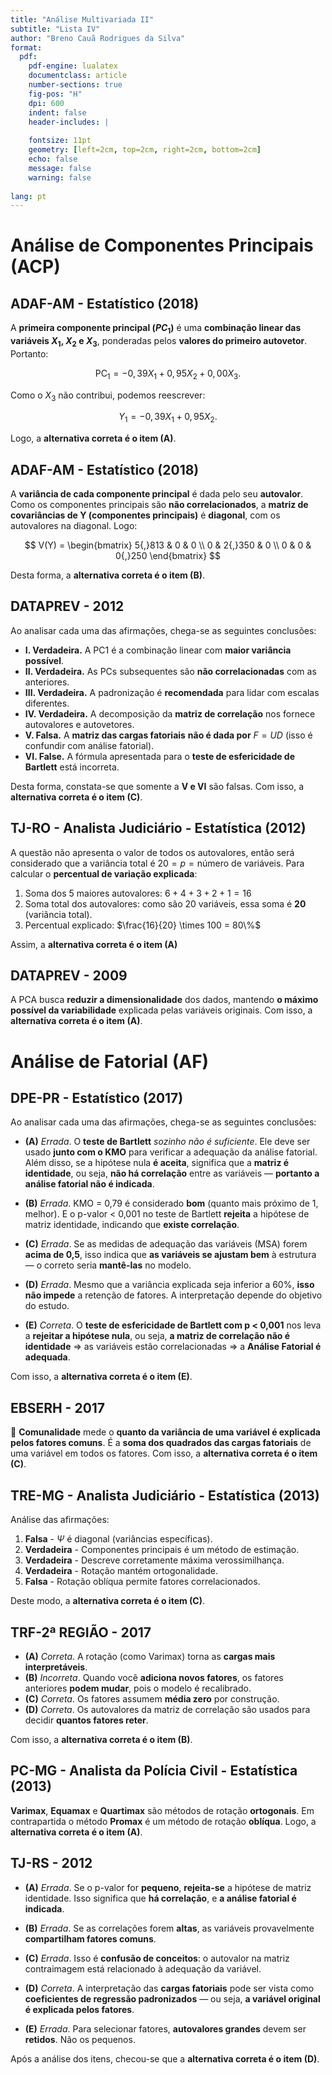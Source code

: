 ---
title: "Análise Multivariada II"
subtitle: "Lista IV"
author: "Breno Cauã Rodrigues da Silva"
format:
  pdf:
    pdf-engine: lualatex
    documentclass: article
    number-sections: true
    fig-pos: "H"
    dpi: 600
    indent: false
    header-includes: |
      
    fontsize: 11pt
    geometry: [left=2cm, top=2cm, right=2cm, bottom=2cm]
    echo: false
    message: false
    warning: false
    
lang: pt
---

# Análise de Componentes Principais (ACP)

## ADAF-AM - Estatístico (2018)

A **primeira componente principal ($PC_{1}$)** é uma **combinação linear das variáveis $X_{1}$, $X_{2}$ e $X_{3}$**, ponderadas pelos **valores do primeiro autovetor**. Portanto:

$$
\text{PC}_{1} = -0{,}39 X_1 + 0{,}95 X_2 + 0{,}00 X_3.
$$

Como o  $X_{3}$ não contribui, podemos reescrever:

$$
Y_1 = -0{,}39 X_1 + 0{,}95 X_2.
$$

Logo, a **alternativa correta é o item (A)**.

## ADAF-AM - Estatístico (2018)

A **variância de cada componente principal** é dada pelo seu **autovalor**. Como os componentes principais são **não correlacionados**, a **matriz de covariâncias de Y (componentes principais)** é **diagonal**, com os autovalores na diagonal. Logo:

$$
V(Y) =
\begin{bmatrix}
5{,}813 & 0 & 0 \\
0 & 2{,}350 & 0 \\
0 & 0 & 0{,}250
\end{bmatrix}
$$

Desta forma, a **alternativa correta é o item (B)**.

## DATAPREV - 2012

Ao analisar cada uma das afirmações, chega-se as seguintes conclusões:

* **I. Verdadeira.** A PC1 é a combinação linear com **maior variância possível**.
* **II. Verdadeira.** As PCs subsequentes são **não correlacionadas** com as anteriores.
* **III. Verdadeira.** A padronização é **recomendada** para lidar com escalas diferentes.
* **IV. Verdadeira.** A decomposição da **matriz de correlação** nos fornece autovalores e autovetores.
* **V. Falsa.** A **matriz das cargas fatoriais** **não é dada por** $F = UD$ (isso é confundir com análise fatorial).
* **VI. False.** A fórmula apresentada para o **teste de esfericidade de Bartlett** está incorreta.

Desta forma, constata-se que somente a **V e VI** são falsas. Com isso,  a **alternativa correta é o item (C)**.

## TJ-RO - Analista Judiciário - Estatística (2012)

A questão não apresenta o valor de todos os autovalores, então será considerado que a variância total é $20 = p = \text{número de variáveis}$. Para calcular o **percentual de variação explicada**:

1. Soma dos 5 maiores autovalores: $6 + 4 + 3 + 2 + 1 = 16$
2. Soma total dos autovalores: como são 20 variáveis, essa soma é **20** (variância total).
3. Percentual explicado: $\frac{16}{20} \times 100 = 80\%$

Assim, a **alternativa correta é o item (A)**

## DATAPREV - 2009

A PCA busca **reduzir a dimensionalidade** dos dados, mantendo **o máximo possível da variabilidade** explicada pelas variáveis originais. Com isso, a **alternativa correta é o item (A)**.

# Análise de Fatorial (AF)

## DPE-PR - Estatístico (2017)

Ao analisar cada uma das afirmações, chega-se as seguintes conclusões:

* **(A)** *Errada*. O **teste de Bartlett** *sozinho não é suficiente*. Ele deve ser usado **junto com o KMO** para verificar a adequação da análise fatorial. Além disso, se a hipótese nula **é aceita**, significa que a **matriz é identidade**, ou seja, **não há correlação** entre as variáveis — **portanto a análise fatorial não é indicada**.

* **(B)** *Errada*. KMO = 0,79 é considerado **bom** (quanto mais próximo de 1, melhor). E o p-valor < 0,001 no teste de Bartlett **rejeita** a hipótese de matriz identidade, indicando que **existe correlação**.

* **(C)** *Errada*. Se as medidas de adequação das variáveis (MSA) forem **acima de 0,5**, isso indica que **as variáveis se ajustam bem** à estrutura — o correto seria **mantê-las** no modelo.

* **(D)** *Errada*. Mesmo que a variância explicada seja inferior a 60%, **isso não impede** a retenção de fatores. A interpretação depende do objetivo do estudo.

* **(E)** *Correta*. O **teste de esfericidade de Bartlett com p < 0,001** nos leva a **rejeitar a hipótese nula**, ou seja, **a matriz de correlação não é identidade** ⇒ as variáveis estão correlacionadas ⇒ a **Análise Fatorial é adequada**.

Com isso, a **alternativa correta é o item (E)**.

## EBSERH - 2017

🔎 **Comunalidade** mede o **quanto da variância de uma variável é explicada pelos fatores comuns**. É a **soma dos quadrados das cargas fatoriais** de uma variável em todos os fatores. Com isso, a **alternativa correta é o item (C)**.

## TRE-MG - Analista Judiciário - Estatística (2013)

Análise das afirmações:

1. **Falsa** - $\Psi$ é diagonal (variâncias específicas).
2. **Verdadeira** - Componentes principais é um método de estimação.
3. **Verdadeira** - Descreve corretamente máxima verossimilhança.
4. **Verdadeira** - Rotação mantém ortogonalidade.
5. **Falsa** - Rotação oblíqua permite fatores correlacionados.

Deste modo, a **alternativa correta é o item (C)**.

## TRF-2ª REGIÃO - 2017

* **(A)** *Correta*. A rotação (como Varimax) torna as **cargas mais interpretáveis**.
* **(B)** *Incorreta*. Quando você **adiciona novos fatores**, os fatores anteriores **podem mudar**, pois o modelo é recalibrado.
* **(C)** *Correta*. Os fatores assumem **média zero** por construção.
* **(D)** *Correta*. Os autovalores da matriz de correlação são usados para decidir **quantos fatores reter**.

Com isso, a **alternativa correta é o item (B)**.

## PC-MG - Analista da Polícia Civil - Estatística (2013)

**Varimax**, **Equamax** e **Quartimax** são métodos de rotação **ortogonais**. Em contrapartida o método **Promax** é um método de rotação **oblíqua**. Logo, a **alternativa correta é o item (A)**.

## TJ-RS - 2012

* **(A)** *Errada*. Se o p-valor for **pequeno**, **rejeita-se** a hipótese de matriz identidade. Isso significa que **há correlação**, e **a análise fatorial é indicada**.

* **(B)** *Errada*. Se as correlações forem **altas**, as variáveis provavelmente **compartilham fatores comuns**.

* **(C)** *Errada*. Isso é **confusão de conceitos**: o autovalor na matriz contraimagem está relacionado à adequação da variável.

* **(D)** *Correta*. A interpretação das **cargas fatoriais** pode ser vista como **coeficientes de regressão padronizados** — ou seja, **a variável original é explicada pelos fatores**.

* **(E)** *Errada*. Para selecionar fatores, **autovalores grandes** devem ser **retidos**. Não os pequenos.

Após a análise dos  itens, checou-se que a **alternativa correta é o item (D)**.
